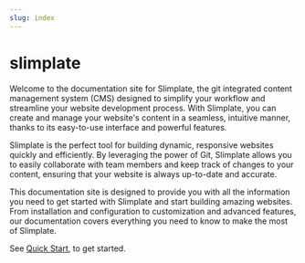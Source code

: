 ```yaml
---
slug: index
---
```


# slimplate

Welcome to the documentation site for Slimplate, the git integrated content management system (CMS) designed to simplify your workflow and streamline your website development process. With Slimplate, you can create and manage your website's content in a seamless, intuitive manner, thanks to its easy-to-use interface and powerful features.

Slimplate is the perfect tool for building dynamic, responsive websites quickly and efficiently. By leveraging the power of Git, Slimplate allows you to easily collaborate with team members and keep track of changes to your content, ensuring that your website is always up-to-date and accurate.

This documentation site is designed to provide you with all the information you need to get started with Slimplate and start building amazing websites. From installation and configuration to customization and advanced features, our documentation covers everything you need to know to make the most of Slimplate.

See [Quick Start](quickstart), to get started.